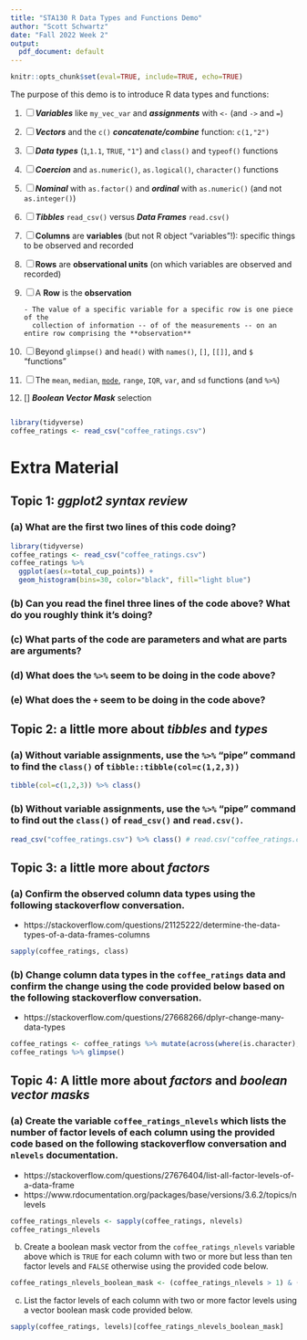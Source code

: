 ```yaml
---
title: "STA130 R Data Types and Functions Demo"
author: "Scott Schwartz"
date: "Fall 2022 Week 2"
output:
  pdf_document: default
---
```


```r
knitr::opts_chunk$set(eval=TRUE, include=TRUE, echo=TRUE)
```

The purpose of this demo is to introduce R data types and functions:

1. [ ] ***Variables*** like `my_vec_var` and ***assignments*** with `<-` (and `->` and `=`)
2. [ ] ***Vectors*** and the `c()` ***concatenate/combine*** function: `c(1,"2")`
3. [ ] ***Data types*** (`1`,`1.1`, `TRUE`, `"1"`) and `class()` and `typeof()` functions
<!-- https://stackoverflow.com/questions/62413619/what-is-the-difference-between-typeof-and-class-functions-and-when-are-they -->
4. [ ] ***Coercion*** and `as.numeric()`, `as.logical()`, `character()` functions
5. [ ] ***Nominal*** with `as.factor()` and ***ordinal*** with `as.numeric()` (and not `as.integer()`)
6. [ ] ***Tibbles*** `read_csv()` versus ***Data Frames*** `read.csv()`
7. [ ] **Columns** are **variables**  (but not R object "variables"!): specific things to be observed and recorded 
8. [ ] **Rows** are **observational units** (on which variables are observed and recorded)
9. [ ] A **Row** is the **observation** 
       
       - The value of a specific variable for a specific row is one piece of the  
         collection of information -- of of the measurements -- on an entire row comprising the **observation**
       
10. [ ] Beyond `glimpse()` and `head()` with `names()`, `[]`, `[[]]`, and `$` "functions"
11. [ ] The `mean`, `median`, [`mode`](https://stackoverflow.com/questions/2547402/how-to-find-the-statistical-mode), `range`, `IQR`, `var`, and `sd` functions (and `%>%`)
12. [] ***Boolean Vector Mask*** selection


```r
```


```r
library(tidyverse)
coffee_ratings <- read_csv("coffee_ratings.csv")
```

# Extra Material 

## Topic 1: ***ggplot2 syntax review***

### (a) What are the first two lines of this code doing?

```r
library(tidyverse)
coffee_ratings <- read_csv("coffee_ratings.csv")
coffee_ratings %>%
  ggplot(aes(x=total_cup_points)) +
  geom_histogram(bins=30, color="black", fill="light blue")
```

### (b) Can you read the finel three lines of the code above? What do you roughly think it's doing?

### (c) What parts of the code are parameters and what are parts are arguments?

### (d) What does the `%>%` seem to be doing in the code above?

### (e) What does the `+` seem to be doing in the code above?


## Topic 2: a little more about ***tibbles*** and ***types***

### (a) Without variable assignments, use the `%>%` "pipe" command to find the `class()` of `tibble::tibble(col=c(1,2,3))`

```r
tibble(col=c(1,2,3)) %>% class()
```

### (b) Without variable assignments, use the `%>%` "pipe" command to find out the `class()` of `read_csv()` and `read.csv()`.

```r
read_csv("coffee_ratings.csv") %>% class() # read.csv("coffee_ratings.csv") %>% class()
```


## Topic 3: a little more about ***factors***

### (a) Confirm the observed column data types using the following stackoverflow conversation.

- https://stackoverflow.com/questions/21125222/determine-the-data-types-of-a-data-frames-columns

```r
sapply(coffee_ratings, class)
```

### (b) Change column data types in the `coffee_ratings` data and confirm the change using the code provided below based on the following stackoverflow conversation.

- https://stackoverflow.com/questions/27668266/dplyr-change-many-data-types

```r
coffee_ratings <- coffee_ratings %>% mutate(across(where(is.character), as.factor))
coffee_ratings %>% glimpse()
```


## Topic 4: A little more about ***factors*** and ***boolean vector masks***

### (a) Create the variable `coffee_ratings_nlevels` which lists the number of factor levels of each column using the provided code based on the following stackoverflow conversation and `nlevels` documentation.

- https://stackoverflow.com/questions/27676404/list-all-factor-levels-of-a-data-frame
- https://www.rdocumentation.org/packages/base/versions/3.6.2/topics/nlevels

```r
coffee_ratings_nlevels <- sapply(coffee_ratings, nlevels)
coffee_ratings_nlevels
```

(b) Create a boolean mask vector from the `coffee_ratings_nlevels` variable above which is `TRUE` for each column with two or more but less than ten factor levels and `FALSE` otherwise using the provided code below.

```r
coffee_ratings_nlevels_boolean_mask <- (coffee_ratings_nlevels > 1) & (coffee_ratings_nlevels < 10)
```

(c) List the factor levels of each column with two or more factor levels using a vector boolean mask code provided below.

```r
sapply(coffee_ratings, levels)[coffee_ratings_nlevels_boolean_mask]
```


